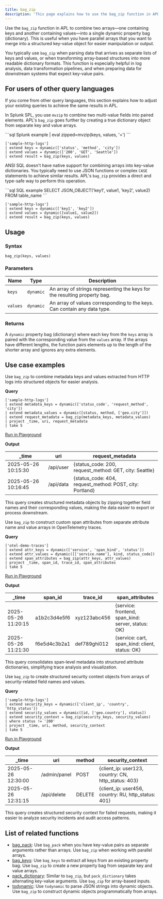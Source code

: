 ```yaml
---
title: bag_zip
description: 'This page explains how to use the bag_zip function in APL.'
---
```


Use the `bag_zip` function in APL to combine two arrays—one containing keys and another containing values—into a single dynamic property bag (dictionary). This is useful when you have parallel arrays that you want to merge into a structured key-value object for easier manipulation or output.

You typically use `bag_zip` when parsing data that arrives as separate lists of keys and values, or when transforming array-based structures into more readable dictionary formats. This function is especially helpful in log analysis, data transformation pipelines, and when preparing data for downstream systems that expect key-value pairs.

## For users of other query languages

If you come from other query languages, this section explains how to adjust your existing queries to achieve the same results in APL.

<AccordionGroup>
<Accordion title="Splunk SPL users">

In Splunk SPL, you use `mvzip` to combine two multi-value fields into paired elements. APL's `bag_zip` goes further by creating a true dictionary object from separate key and value arrays.

<CodeGroup>
```sql Splunk example
| eval zipped=mvzip(keys, values, '=')
```

```kusto APL equivalent
['sample-http-logs']
| extend keys = dynamic(['status', 'method', 'city'])
| extend values = dynamic(['200', 'GET', 'Seattle'])
| extend result = bag_zip(keys, values)
```
</CodeGroup>

</Accordion>
<Accordion title="ANSI SQL users">

ANSI SQL doesn't have native support for combining arrays into key-value dictionaries. You typically need to use JSON functions or complex `CASE` statements to achieve similar results. APL's `bag_zip` provides a direct and type-safe way to perform this operation.

<CodeGroup>
```sql SQL example
SELECT JSON_OBJECT('key1', value1, 'key2', value2)
FROM table_name
```

```kusto APL equivalent
['sample-http-logs']
| extend keys = dynamic(['key1', 'key2'])
| extend values = dynamic([value1, value2])
| extend result = bag_zip(keys, values)
```
</CodeGroup>

</Accordion>
</AccordionGroup>

## Usage

### Syntax

```kusto
bag_zip(keys, values)
```

### Parameters

| Name | Type | Description |
| ---- | ---- | ----------- |
| `keys` | `dynamic` | An array of strings representing the keys for the resulting property bag. |
| `values` | `dynamic` | An array of values corresponding to the keys. Can contain any data type. |

### Returns

A `dynamic` property bag (dictionary) where each key from the `keys` array is paired with the corresponding value from the `values` array. If the arrays have different lengths, the function pairs elements up to the length of the shorter array and ignores any extra elements.

## Use case examples

<Tabs>
<Tab title="Log analysis">

Use `bag_zip` to combine metadata keys and values extracted from HTTP logs into structured objects for easier analysis.

**Query**

```kusto
['sample-http-logs']
| extend metadata_keys = dynamic(['status_code', 'request_method', 'city'])
| extend metadata_values = dynamic([status, method, ['geo.city']])
| extend request_metadata = bag_zip(metadata_keys, metadata_values)
| project _time, uri, request_metadata
| take 5
```

[Run in Playground](https://play.axiom.co/axiom-play-qf1k/query?initForm=%7B%22apl%22%3A%22%5B'sample-http-logs'%5D%20%7C%20extend%20metadata_keys%20%3D%20dynamic(%5B'status_code'%2C%20'request_method'%2C%20'city'%5D)%20%7C%20extend%20metadata_values%20%3D%20dynamic(%5Bstatus%2C%20method%2C%20%5B'geo.city'%5D%5D)%20%7C%20extend%20request_metadata%20%3D%20bag_zip(metadata_keys%2C%20metadata_values)%20%7C%20project%20_time%2C%20uri%2C%20request_metadata%20%7C%20take%205%22%7D)

**Output**

| _time              | uri      | request_metadata                                           |
| ------------------ | -------- | ---------------------------------------------------------- |
| 2025-05-26 10:15:30 | /api/user | \{status_code: 200, request_method: GET, city: Seattle\}     |
| 2025-05-26 10:16:45 | /api/data | \{status_code: 404, request_method: POST, city: Portland\}   |

This query creates structured metadata objects by zipping together field names and their corresponding values, making the data easier to export or process downstream.

</Tab>
<Tab title="OpenTelemetry traces">

Use `bag_zip` to construct custom span attributes from separate attribute name and value arrays in OpenTelemetry traces.

**Query**

```kusto
['otel-demo-traces']
| extend attr_keys = dynamic(['service', 'span_kind', 'status'])
| extend attr_values = dynamic([['service.name'], kind, status_code])
| extend span_attributes = bag_zip(attr_keys, attr_values)
| project _time, span_id, trace_id, span_attributes
| take 5
```

[Run in Playground](https://play.axiom.co/axiom-play-qf1k/query?initForm=%7B%22apl%22%3A%22%5B'otel-demo-traces'%5D%20%7C%20extend%20attr_keys%20%3D%20dynamic(%5B'service'%2C%20'span_kind'%2C%20'status'%5D)%20%7C%20extend%20attr_values%20%3D%20dynamic(%5B%5B'service.name'%5D%2C%20kind%2C%20status_code%5D)%20%7C%20extend%20span_attributes%20%3D%20bag_zip(attr_keys%2C%20attr_values)%20%7C%20project%20_time%2C%20span_id%2C%20trace_id%2C%20span_attributes%20%7C%20take%205%22%7D)

**Output**

| _time              | span_id          | trace_id         | span_attributes                                    |
| ------------------ | ---------------- | ---------------- | -------------------------------------------------- |
| 2025-05-26 11:20:15 | a1b2c3d4e5f6     | xyz123abc456     | \{service: frontend, span_kind: server, status: OK\} |
| 2025-05-26 11:21:30 | f6e5d4c3b2a1     | def789ghi012     | \{service: cart, span_kind: client, status: OK\}     |

This query consolidates span-level metadata into structured attribute dictionaries, simplifying trace analysis and visualization.

</Tab>
<Tab title="Security logs">

Use `bag_zip` to create structured security context objects from arrays of security-related field names and values.

**Query**

```kusto
['sample-http-logs']
| extend security_keys = dynamic(['client_ip', 'country', 'http_status'])
| extend security_values = dynamic([id, ['geo.country'], status])
| extend security_context = bag_zip(security_keys, security_values)
| where status != '200'
| project _time, uri, method, security_context
| take 5
```

[Run in Playground](https://play.axiom.co/axiom-play-qf1k/query?initForm=%7B%22apl%22%3A%22%5B'sample-http-logs'%5D%20%7C%20extend%20security_keys%20%3D%20dynamic(%5B'client_ip'%2C%20'country'%2C%20'http_status'%5D)%20%7C%20extend%20security_values%20%3D%20dynamic(%5Bid%2C%20%5B'geo.country'%5D%2C%20status%5D)%20%7C%20extend%20security_context%20%3D%20bag_zip(security_keys%2C%20security_values)%20%7C%20where%20status%20!%3D%20'200'%20%7C%20project%20_time%2C%20uri%2C%20method%2C%20security_context%20%7C%20take%205%22%7D)

**Output**

| _time              | uri          | method | security_context                                   |
| ------------------ | ------------ | ------ | -------------------------------------------------- |
| 2025-05-26 12:30:00 | /admin/panel | POST   | \{client_ip: user123, country: CN, http_status: 403\} |
| 2025-05-26 12:31:15 | /api/delete  | DELETE | \{client_ip: user456, country: RU, http_status: 401\} |

This query creates structured security context for failed requests, making it easier to analyze security incidents and audit access patterns.

</Tab>
</Tabs>

## List of related functions

- [bag_pack](/apl/scalar-functions/array-functions/bag-pack): Use `bag_pack` when you have key-value pairs as separate arguments rather than arrays. Use `bag_zip` when working with parallel arrays.
- [bag_keys](/apl/scalar-functions/array-functions/bag-keys): Use `bag_keys` to extract all keys from an existing property bag. Use `bag_zip` to create a new property bag from separate key and value arrays.
- [pack_dictionary](/apl/scalar-functions/array-functions/pack-dictionary): Similar to `bag_zip`, but `pack_dictionary` takes alternating key-value arguments. Use `bag_zip` for array-based inputs.
- [todynamic](/apl/scalar-functions/conversion-functions/todynamic): Use `todynamic` to parse JSON strings into dynamic objects. Use `bag_zip` to construct dynamic objects programmatically from arrays.

